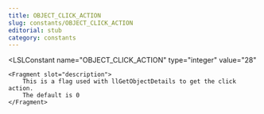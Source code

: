 ```yaml
---
title: OBJECT_CLICK_ACTION
slug: constants/OBJECT_CLICK_ACTION
editorial: stub
category: constants
---
```


<LSLConstant
	name="OBJECT_CLICK_ACTION"
	type="integer"
	value="28"
>
	<Fragment slot="description">
		This is a flag used with llGetObjectDetails to get the click action.
		The default is 0
	</Fragment>
</LSLConstant>
